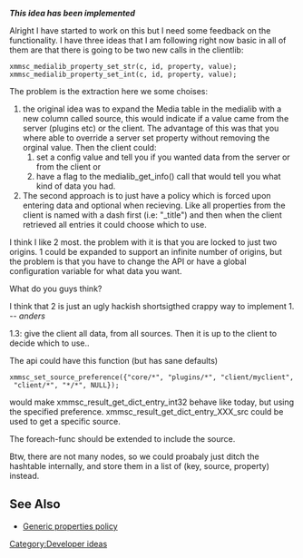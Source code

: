 '''''This idea has been implemented'''''

Alright I have started to work on this but I need some feedback on the functionality. I have three ideas that I am following right now basic in all of them are that there is going to be two new calls in the clientlib:

 xmmsc_medialib_property_set_str(c, id, property, value);
 xmmsc_medialib_property_set_int(c, id, property, value);

The problem is the extraction here we some choises:

# the original idea was to expand the Media table in the medialib with a new column called source, this would indicate if a value came from the server (plugins etc) or the client. The advantage of this was that you where able to override a server set property without removing the orginal value. Then the client could: 
##set a config value and tell you if you wanted data from the server or from the client or
## have a flag to the medialib_get_info() call that would tell you what kind of data you had. 
# The second approach is to just have a policy which is forced upon entering data and optional when recieving. Like all properties from the client is named with a dash first (i.e: "_title") and then when the client retrieved all entries it could choose which to use.

I think I like 2 most. the problem with it is that you are locked to just two origins. 1 could be expanded to support an infinite number of origins, but the problem is that you have to change the API or have a global configuration variable for what data you want.

What do you guys think?

I think that 2 is just an ugly hackish shortsigthed crappy way to implement 1. -- <i>anders</i>


1.3: give the client all data, from all sources. Then it is up to the client to decide which to use..

The api could have this function (but has sane defaults)
 xmmsc_set_source_preference({"core/*", "plugins/*", "client/myclient", "client/*", "*/*", NULL});

would make xmmsc_result_get_dict_entry_int32 behave like today, but using the specified preference. xmmsc_result_get_dict_entry_XXX_src could be used to get a specific source.

The foreach-func should be extended to include the source.

Btw, there are not many nodes, so we could proabaly just ditch the hashtable internally, and store them in a list of (key, source, property) instead.

== See Also ==
* [[Generic properties policy]]

[[Category:Developer ideas]]